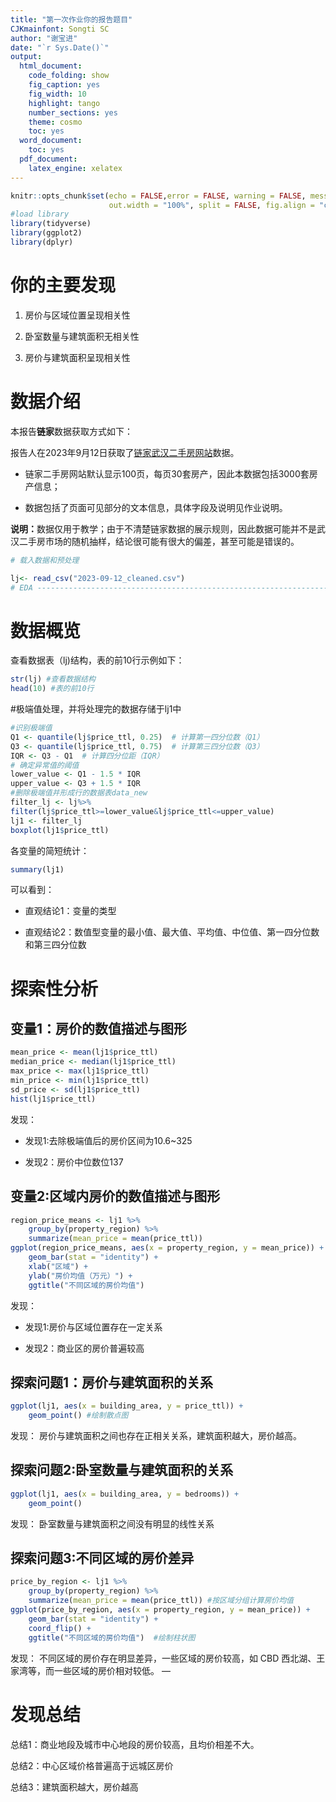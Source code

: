 ---
title: "第一次作业你的报告题目"
CJKmainfont: Songti SC
author: "谢宝进"
date: "`r Sys.Date()`"
output:
  html_document:
    code_folding: show
    fig_caption: yes
    fig_width: 10
    highlight: tango
    number_sections: yes
    theme: cosmo
    toc: yes
  word_document:
    toc: yes
  pdf_document:
    latex_engine: xelatex
---
```{r setup, include = FALSE,echo = FALSE}
knitr::opts_chunk$set(echo = FALSE,error = FALSE, warning = FALSE, message = FALSE,
                      out.width = "100%", split = FALSE, fig.align = "center")
#load library
library(tidyverse)
library(ggplot2)
library(dplyr)
```

# 你的主要发现

1. 房价与区域位置呈现相关性

1. 卧室数量与建筑面积无相关性
  
1. 房价与建筑面积呈现相关性
    

# 数据介绍

本报告**链家**数据获取方式如下：
    
报告人在2023年9月12日获取了[链家武汉二手房网站](https://wh.lianjia.com/ershoufang/)数据。
    
- 链家二手房网站默认显示100页，每页30套房产，因此本数据包括3000套房产信息；
    
- 数据包括了页面可见部分的文本信息，具体字段及说明见作业说明。

 **说明：**数据仅用于教学；由于不清楚链家数据的展示规则，因此数据可能并不是武汉二手房市场的随机抽样，结论很可能有很大的偏差，甚至可能是错误的。
    
```{r}
# 载入数据和预处理

lj<- read_csv("2023-09-12_cleaned.csv")
# EDA ---------------------------------------------------------------------
```

# 数据概览

查看数据表（lj)结构，表的前10行示例如下：

```{r}
str(lj) #查看数据结构
head(10) #表的前10行
```

#极端值处理，并将处理完的数据存储于lj1中
```{r}
#识别极端值
Q1 <- quantile(lj$price_ttl, 0.25)  # 计算第一四分位数（Q1） 
Q3 <- quantile(lj$price_ttl, 0.75)  # 计算第三四分位数（Q3）
IQR <- Q3 - Q1  # 计算四分位距（IQR）
# 确定异常值的阈值  
lower_value <- Q1 - 1.5 * IQR  
upper_value <- Q3 + 1.5 * IQR  
#删除极端值并形成行的数据表data_new
filter_lj <- lj%>%
filter(lj$price_ttl>=lower_value&lj$price_ttl<=upper_value)
lj1 <- filter_lj
boxplot(lj1$price_ttl)
```

各变量的简短统计：
```{r}
summary(lj1)
```

可以看到：

- 直观结论1：变量的类型

- 直观结论2：数值型变量的最小值、最大值、平均值、中位值、第一四分位数和第三四分位数


# 探索性分析

## 变量1：房价的数值描述与图形
```{r}
mean_price <- mean(lj1$price_ttl)
median_price <- median(lj1$price_ttl)
max_price <- max(lj1$price_ttl)
min_price <- min(lj1$price_ttl)
sd_price <- sd(lj1$price_ttl)
hist(lj1$price_ttl)
```

发现：

- 发现1:去除极端值后的房价区间为10.6~325

- 发现2：房价中位数位137

## 变量2:区域内房价的数值描述与图形
```{r}
region_price_means <- lj1 %>%
    group_by(property_region) %>%
    summarize(mean_price = mean(price_ttl))
ggplot(region_price_means, aes(x = property_region, y = mean_price)) +
    geom_bar(stat = "identity") +
    xlab("区域") +
    ylab("房价均值（万元）") +
    ggtitle("不同区域的房价均值")
```

发现：

- 发现1:房价与区域位置存在一定关系

- 发现2：商业区的房价普遍较高

## 探索问题1：房价与建筑面积的关系
```{r}
ggplot(lj1, aes(x = building_area, y = price_ttl)) +
    geom_point() #绘制散点图
```
发现：
 房价与建筑面积之间也存在正相关关系，建筑面积越大，房价越高。

## 探索问题2:卧室数量与建筑面积的关系
```{r}
ggplot(lj1, aes(x = building_area, y = bedrooms)) +
    geom_point()
```
发现：
 卧室数量与建筑面积之间没有明显的线性关系

## 探索问题3:不同区域的房价差异
```{r}
price_by_region <- lj1 %>%
    group_by(property_region) %>%
    summarize(mean_price = mean(price_ttl)) #按区域分组计算房价均值
ggplot(price_by_region, aes(x = property_region, y = mean_price)) +
    geom_bar(stat = "identity") +
    coord_flip() +
    ggtitle("不同区域的房价均值")  #绘制柱状图
```
发现：
不同区域的房价存在明显差异，一些区域的房价较高，如 CBD 西北湖、王家湾等，而一些区域的房价相对较低。
---

# 发现总结


总结1：商业地段及城市中心地段的房价较高，且均价相差不大。

总结2：中心区域价格普遍高于远城区房价

总结3：建筑面积越大，房价越高



